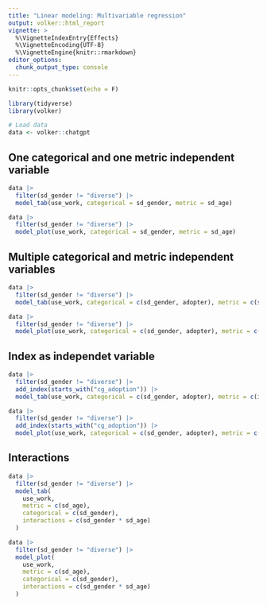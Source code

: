 ```yaml
---
title: "Linear modeling: Multivariable regression"
output: volker::html_report
vignette: >
  %\VignetteIndexEntry{Effects}
  %\VignetteEncoding{UTF-8}
  %\VignetteEngine{knitr::rmarkdown}
editor_options: 
  chunk_output_type: console
---
```


```r
knitr::opts_chunk$set(echo = F)

library(tidyverse)
library(volker)
```

```r

# Load data 
data <- volker::chatgpt
```

## One categorical and one metric independent variable
```r
data |> 
  filter(sd_gender != "diverse") |> 
  model_tab(use_work, categorical = sd_gender, metric = sd_age)

data |> 
  filter(sd_gender != "diverse") |> 
  model_plot(use_work, categorical = sd_gender, metric = sd_age)

```


## Multiple categorical and metric independent variables
```r
data |> 
  filter(sd_gender != "diverse") |> 
  model_tab(use_work, categorical = c(sd_gender, adopter), metric = c(starts_with("cg_adoption"), sd_age))

data |> 
  filter(sd_gender != "diverse") |> 
  model_plot(use_work, categorical = c(sd_gender, adopter), metric = c(starts_with("cg_adoption"), sd_age))

```


## Index as independet variable
```r

data |> 
  filter(sd_gender != "diverse") |>
  add_index(starts_with("cg_adoption")) |> 
  model_tab(use_work, categorical = c(sd_gender, adopter), metric = c(idx_cg_adoption, sd_age))

data |> 
  filter(sd_gender != "diverse") |>
  add_index(starts_with("cg_adoption")) |> 
  model_plot(use_work, categorical = c(sd_gender, adopter), metric = c(idx_cg_adoption, sd_age))

```


## Interactions
```r

data |> 
  filter(sd_gender != "diverse") |>
  model_tab(
    use_work, 
    metric = c(sd_age),
    categorical = c(sd_gender), 
    interactions = c(sd_gender * sd_age)
  )

data |> 
  filter(sd_gender != "diverse") |>
  model_plot(
    use_work, 
    metric = c(sd_age),
    categorical = c(sd_gender), 
    interactions = c(sd_gender * sd_age)
  )

```

